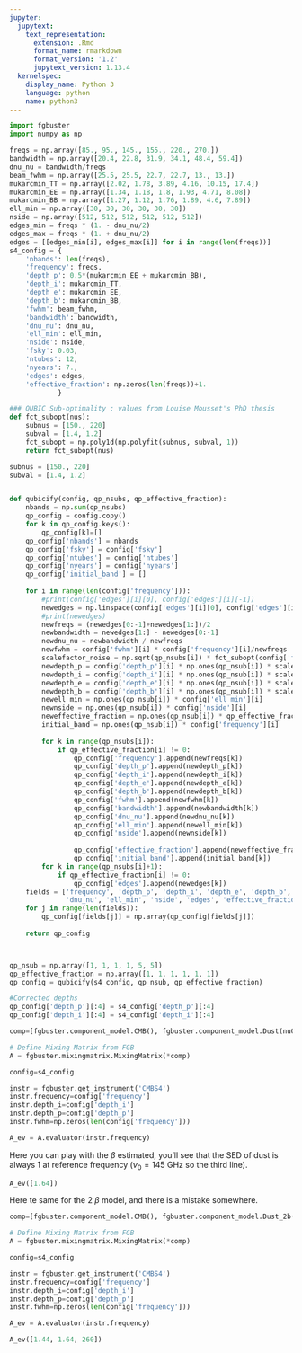 ```yaml
---
jupyter:
  jupytext:
    text_representation:
      extension: .Rmd
      format_name: rmarkdown
      format_version: '1.2'
      jupytext_version: 1.13.4
  kernelspec:
    display_name: Python 3
    language: python
    name: python3
---
```


```python
import fgbuster
import numpy as np

freqs = np.array([85., 95., 145., 155., 220., 270.])
bandwidth = np.array([20.4, 22.8, 31.9, 34.1, 48.4, 59.4])
dnu_nu = bandwidth/freqs
beam_fwhm = np.array([25.5, 25.5, 22.7, 22.7, 13., 13.])
mukarcmin_TT = np.array([2.02, 1.78, 3.89, 4.16, 10.15, 17.4])
mukarcmin_EE = np.array([1.34, 1.18, 1.8, 1.93, 4.71, 8.08])
mukarcmin_BB = np.array([1.27, 1.12, 1.76, 1.89, 4.6, 7.89])
ell_min = np.array([30, 30, 30, 30, 30, 30])
nside = np.array([512, 512, 512, 512, 512, 512])
edges_min = freqs * (1. - dnu_nu/2)
edges_max = freqs * (1. + dnu_nu/2)
edges = [[edges_min[i], edges_max[i]] for i in range(len(freqs))]
s4_config = {
    'nbands': len(freqs),
    'frequency': freqs,
    'depth_p': 0.5*(mukarcmin_EE + mukarcmin_BB),
    'depth_i': mukarcmin_TT,
    'depth_e': mukarcmin_EE,
    'depth_b': mukarcmin_BB,
    'fwhm': beam_fwhm,
    'bandwidth': bandwidth,
    'dnu_nu': dnu_nu,
    'ell_min': ell_min,
    'nside': nside,
    'fsky': 0.03,
    'ntubes': 12,
    'nyears': 7.,
    'edges': edges,
    'effective_fraction': np.zeros(len(freqs))+1.
            }

### QUBIC Sub-optimality : values from Louise Mousset's PhD thesis
def fct_subopt(nus):
    subnus = [150., 220]
    subval = [1.4, 1.2]
    fct_subopt = np.poly1d(np.polyfit(subnus, subval, 1))
    return fct_subopt(nus)

subnus = [150., 220]
subval = [1.4, 1.2]


def qubicify(config, qp_nsubs, qp_effective_fraction):
    nbands = np.sum(qp_nsubs)
    qp_config = config.copy()
    for k in qp_config.keys():
        qp_config[k]=[]
    qp_config['nbands'] = nbands
    qp_config['fsky'] = config['fsky']
    qp_config['ntubes'] = config['ntubes']
    qp_config['nyears'] = config['nyears']
    qp_config['initial_band'] = []
    
    for i in range(len(config['frequency'])):
        #print(config['edges'][i][0], config['edges'][i][-1])
        newedges = np.linspace(config['edges'][i][0], config['edges'][i][-1], qp_nsubs[i]+1)
        #print(newedges)
        newfreqs = (newedges[0:-1]+newedges[1:])/2
        newbandwidth = newedges[1:] - newedges[0:-1]
        newdnu_nu = newbandwidth / newfreqs
        newfwhm = config['fwhm'][i] * config['frequency'][i]/newfreqs
        scalefactor_noise = np.sqrt(qp_nsubs[i]) * fct_subopt(config['frequency'][i]) / qp_effective_fraction[i]
        newdepth_p = config['depth_p'][i] * np.ones(qp_nsub[i]) * scalefactor_noise
        newdepth_i = config['depth_i'][i] * np.ones(qp_nsub[i]) * scalefactor_noise
        newdepth_e = config['depth_e'][i] * np.ones(qp_nsub[i]) * scalefactor_noise
        newdepth_b = config['depth_b'][i] * np.ones(qp_nsub[i]) * scalefactor_noise
        newell_min = np.ones(qp_nsub[i]) * config['ell_min'][i]
        newnside = np.ones(qp_nsub[i]) * config['nside'][i]
        neweffective_fraction = np.ones(qp_nsub[i]) * qp_effective_fraction[i]
        initial_band = np.ones(qp_nsub[i]) * config['frequency'][i]
        
        for k in range(qp_nsubs[i]):
            if qp_effective_fraction[i] != 0:
                qp_config['frequency'].append(newfreqs[k])
                qp_config['depth_p'].append(newdepth_p[k])
                qp_config['depth_i'].append(newdepth_i[k])
                qp_config['depth_e'].append(newdepth_e[k])
                qp_config['depth_b'].append(newdepth_b[k])
                qp_config['fwhm'].append(newfwhm[k])
                qp_config['bandwidth'].append(newbandwidth[k])
                qp_config['dnu_nu'].append(newdnu_nu[k])
                qp_config['ell_min'].append(newell_min[k])
                qp_config['nside'].append(newnside[k])
                
                qp_config['effective_fraction'].append(neweffective_fraction[k])
                qp_config['initial_band'].append(initial_band[k])
        for k in range(qp_nsubs[i]+1):
            if qp_effective_fraction[i] != 0:
                qp_config['edges'].append(newedges[k])
    fields = ['frequency', 'depth_p', 'depth_i', 'depth_e', 'depth_b', 'fwhm', 'bandwidth', 
              'dnu_nu', 'ell_min', 'nside', 'edges', 'effective_fraction', 'initial_band']
    for j in range(len(fields)):
        qp_config[fields[j]] = np.array(qp_config[fields[j]])
        
    return qp_config



qp_nsub = np.array([1, 1, 1, 1, 5, 5])
qp_effective_fraction = np.array([1, 1, 1, 1, 1, 1])
qp_config = qubicify(s4_config, qp_nsub, qp_effective_fraction)

#Corrected depths
qp_config['depth_p'][:4] = s4_config['depth_p'][:4]
qp_config['depth_i'][:4] = s4_config['depth_i'][:4]
```

```python
comp=[fgbuster.component_model.CMB(), fgbuster.component_model.Dust(nu0=145, temp=20)]

# Define Mixing Matrix from FGB 
A = fgbuster.mixingmatrix.MixingMatrix(*comp)

config=s4_config

instr = fgbuster.get_instrument('CMBS4')
instr.frequency=config['frequency']
instr.depth_i=config['depth_i']
instr.depth_p=config['depth_p']
instr.fwhm=np.zeros(len(config['frequency']))

A_ev = A.evaluator(instr.frequency)
```

Here you can play with the $\beta$ estimated, you'll see that the SED of dust is always 1 at reference frequency ($\nu_0 = 145$ GHz so the third line). 

```python
A_ev([1.64])
```

Here te same for the 2 $\beta$ model, and there is a mistake somewhere.

```python
comp=[fgbuster.component_model.CMB(), fgbuster.component_model.Dust_2b(nu0=145, temp=20)]

# Define Mixing Matrix from FGB 
A = fgbuster.mixingmatrix.MixingMatrix(*comp)

config=s4_config

instr = fgbuster.get_instrument('CMBS4')
instr.frequency=config['frequency']
instr.depth_i=config['depth_i']
instr.depth_p=config['depth_p']
instr.fwhm=np.zeros(len(config['frequency']))

A_ev = A.evaluator(instr.frequency)
```

```python
A_ev([1.44, 1.64, 260])
```

```python

```

```python

```

```python

```

